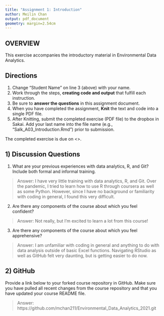```yaml
---
title: "Assignment 1: Introduction"
author: Meilin Chan
output: pdf_document
geometry: margin=2.54cm
---
```


## OVERVIEW

This exercise accompanies the introductory material in Environmental Data Analytics. 

## Directions
1. Change "Student Name" on line 3 (above) with your name.
3. Work through the steps, **creating code and output** that fulfill each instruction.
4. Be sure to **answer the questions** in this assignment document.
6. When you have completed the assignment, **Knit** the text and code into a single PDF file.
8. After Knitting, submit the completed exercise (PDF file) to the dropbox in Sakai. Add your last name into the file name (e.g., "Salk_A03_Introduction.Rmd") prior to submission.

The completed exercise is due on <>.

## 1) Discussion Questions

1. What are your previous experiences with data analytics, R, and Git? Include both formal and informal training.

> Answer: I have very little training with data analytics, R, and Git. Over the pandemic, I tried to learn how to use R through coursera as well as some Python. However, since I have no background or familiarity with coding in general, I found this very difficult.

2. Are there any components of the course about which you feel confident?

> Answer: Not really, but I'm excited to learn a lot from this course!

3. Are there any components of the course about which you feel apprehensive?

> Answer: I am unfamiliar with coding in general and anything to do with data analysis outside of basic Excel functions. Navigating RStudio as well as GitHub felt very daunting, but is getting easier to do now. 


## 2) GitHub

Provide a link below to your forked course repository in GitHub. Make sure you have pulled all recent changes from the course repository  and that you have updated your course README file. 

> Answer: https://github.com/mchan211/Environmental_Data_Analytics_2021.git


